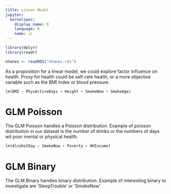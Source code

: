 ```yaml
---
title: Linear Model
jupyter:
  kernelspec:
    display_name: R
    language: R
    name: ir
---
```


```r
library(dplyr)
library(readr)
```

```r
nhanes <- readRDS("nhanes.rds")
```

As a proposition for a linear model,
we could explore factor influence on health.
Proxy for health could be self-rate health,
or a more objective variable such as
the BMI index or blood pressure.


```r
lm(BMI ~ PhysActiveDays + Height + SmokeNow + SmokeAge)
```

# GLM Poisson
The GLM Poisson handles a Poisson distribution.
Example of poisson distribution in our dataset is
the number of drinks
or the numbers of days wit poor mental or physical health.

```r
lm(AlcoholDay ~ SmokeNow + Poverty + HHIncome)
```

# GLM Binary
The GLM Binary handles binary distribution.
Example of interesting binary to investigate are
'SleepTrouble' or 'SmokeNow'.

